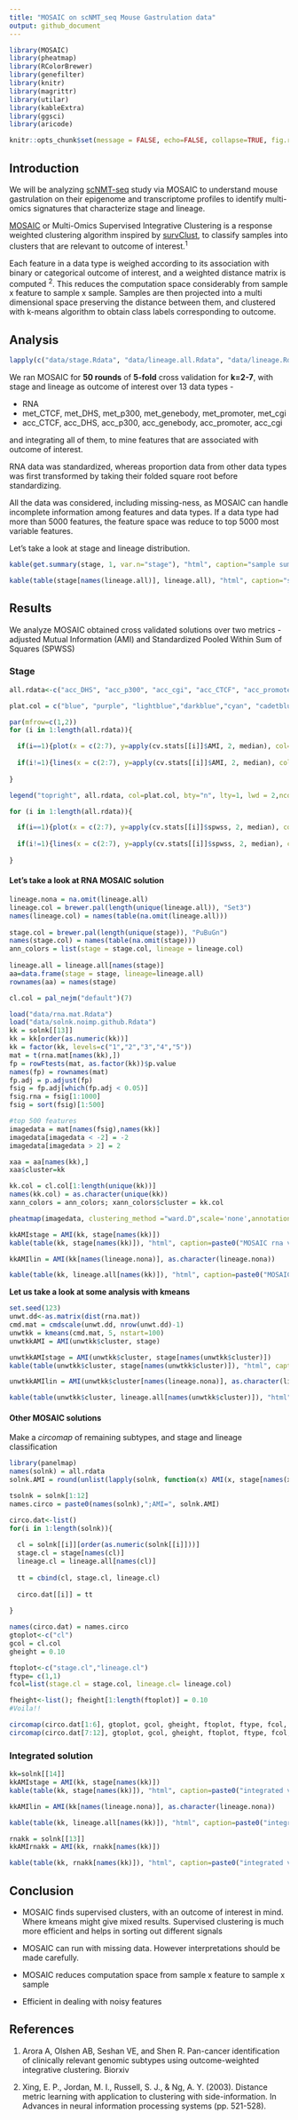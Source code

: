 ```yaml
---
title: "MOSAIC on scNMT_seq Mouse Gastrulation data"
output: github_document
---
```


```r

library(MOSAIC)
library(pheatmap)
library(RColorBrewer)
library(genefilter)
library(knitr)
library(magrittr)
library(utilar)
library(kableExtra)
library(ggsci)
library(aricode)

knitr::opts_chunk$set(message = FALSE, echo=FALSE, collapse=TRUE, fig.retina=2, fig.path = "README_figures/README-")

```

## Introduction
We will be analyzing  [scNMT-seq](https://www.nature.com/articles/s41467-018-03149-4) study via MOSAIC to understand mouse gastrulation on their epigenome and transcriptome profiles to identify multi-omics signatures that characterize stage and lineage. 

[MOSAIC](https://github.com/arorarshi/MOSAIC) or Multi-Omics Supervised Integrative Clustering is a response weighted clustering algorithm inspired by [survClust](https://github.com/arorarshi/survClust), to classify samples into clusters that are relevant to outcome of interest.^1^ 

Each feature in a data type is weighed according to its association with binary or categorical outcome of interest, and a weighted distance matrix is computed ^2^. This reduces the computation space considerably from sample x feature to sample x sample. Samples are then projected into a multi dimensional space preserving the distance between them, and clustered with k-means algorithm to obtain class labels corresponding to outcome.

## Analysis 

```r

lapply(c("data/stage.Rdata", "data/lineage.all.Rdata", "data/lineage.Rdata", "data/cv.stats.noimp.github.Rdata"),load,.GlobalEnv)
```

We ran MOSAIC for __50 rounds__ of __5-fold__ cross validation for __k=2-7__, with stage and lineage as outcome of interest over 13 data types -

 * RNA
 * met_CTCF, met_DHS, met_p300, met_genebody, met_promoter, met_cgi
 * acc_CTCF, acc_DHS, acc_p300, acc_genebody, acc_promoter, acc_cgi 

and integrating all of them, to mine features that are associated with outcome of interest. 

RNA data was standardized, whereas proportion data from other data types was first transformed by taking their folded square root before standardizing. 

All the data was considered, including missing-ness, as MOSAIC can handle incomplete information among features and data types. If a data type had more than 5000 features, the feature space was reduce to top 5000 most variable features.  

Let's take a look at stage and lineage distribution. 

```r

kable(get.summary(stage, 1, var.n="stage"), "html", caption="sample summary", row.names=TRUE )

kable(table(stage[names(lineage.all)], lineage.all), "html", caption="stage vs lineage", row.names=TRUE )

```

## Results 

We analyze MOSAIC obtained cross validated solutions over two metrics - adjusted Mutual Information (AMI) and Standardized Pooled Within Sum of Squares (SPWSS)

### Stage
```r
all.rdata<-c("acc_DHS", "acc_p300", "acc_cgi", "acc_CTCF", "acc_promoter", "acc_genebody", "met_DHS", "met_p300", "met_cgi", "met_CTCF", "met_promoter", "met_genebody", "rna.mat", "integrated")

plat.col = c("blue", "purple", "lightblue","darkblue","cyan", "cadetblue", "red", "darkred", "orange","coral","hotpink","brown", "darkolivegreen","black")

par(mfrow=c(1,2))
for (i in 1:length(all.rdata)){

  if(i==1){plot(x = c(2:7), y=apply(cv.stats[[i]]$AMI, 2, median), col=plat.col[i],type="o", xlab="k cluster", ylab="adjusted MI", bty="l", lwd=1.5, ylim=c(0,1), cex.lab=1.5, cex.axis=1.2)}
  
  if(i!=1){lines(x = c(2:7), y=apply(cv.stats[[i]]$AMI, 2, median), col=plat.col[i], type="o",lwd=1.5)}
  
}

legend("topright", all.rdata, col=plat.col, bty="n", lty=1, lwd = 2,ncol = 2, cex=0.9)

for (i in 1:length(all.rdata)){

  if(i==1){plot(x = c(2:7), y=apply(cv.stats[[i]]$spwss, 2, median), col=plat.col[i],type="o", xlab="k cluster", ylab="SPWSS", bty="l", lwd=1.5, ylim=c(0,1), cex.lab=1.5, cex.axis=1.2)}
  
  if(i!=1){lines(x = c(2:7), y=apply(cv.stats[[i]]$spwss, 2, median), col=plat.col[i], type="o",lwd=1.5)}
  
}

```

#### Let's take a look at RNA MOSAIC solution

```r

lineage.nona = na.omit(lineage.all)
lineage.col = brewer.pal(length(unique(lineage.all)), "Set3")
names(lineage.col) = names(table(na.omit(lineage.all)))
           
stage.col = brewer.pal(length(unique(stage)), "PuBuGn")
names(stage.col) = names(table(na.omit(stage)))
ann_colors = list(stage = stage.col, lineage = lineage.col)
  
lineage.all = lineage.all[names(stage)]
aa=data.frame(stage = stage, lineage=lineage.all)
rownames(aa) = names(stage)

cl.col = pal_nejm("default")(7)

load("data/rna.mat.Rdata")
load("data/solnk.noimp.github.Rdata")
kk = solnk[[13]] 
kk = kk[order(as.numeric(kk))]
kk = factor(kk, levels=c("1","2","3","4","5"))
mat = t(rna.mat[names(kk),])
fp = rowFtests(mat, as.factor(kk))$p.value
names(fp) = rownames(mat)
fp.adj = p.adjust(fp)
fsig = fp.adj[which(fp.adj < 0.05)]
fsig.rna = fsig[1:1000]
fsig = sort(fsig)[1:500]

#top 500 features
imagedata = mat[names(fsig),names(kk)]
imagedata[imagedata < -2] = -2
imagedata[imagedata > 2] = 2

xaa = aa[names(kk),]
xaa$cluster=kk

kk.col = cl.col[1:length(unique(kk))]
names(kk.col) = as.character(unique(kk))
xann_colors = ann_colors; xann_colors$cluster = kk.col

pheatmap(imagedata, clustering_method ="ward.D",scale='none',annotation_col=xaa, annotation_colors=xann_colors, cluster_cols = FALSE,show_colnames=F,show_rownames = FALSE, border_color =NA, fontsize_row = 8,main = "RNA 5-class MOSAIC vs stage, top500", color = colorRampPalette(rev(brewer.pal(n = 7, name = "RdBu")))(100))

kkAMIstage = AMI(kk, stage[names(kk)])
kable(table(kk, stage[names(kk)]), "html", caption=paste0("MOSAIC rna vs stage, AMI= ",round(kkAMIstage,2)), row.names=TRUE )

kkAMIlin = AMI(kk[names(lineage.nona)], as.character(lineage.nona))

kable(table(kk, lineage.all[names(kk)]), "html", caption=paste0("MOSAIC rna vs lineage, AMI=",round(kkAMIlin,2)), row.names=TRUE )

```

__Let us take a look at some analysis with kmeans__

```r

set.seed(123)
unwt.dd<-as.matrix(dist(rna.mat))
cmd.mat = cmdscale(unwt.dd, nrow(unwt.dd)-1)
unwtkk = kmeans(cmd.mat, 5, nstart=100)
unwtkkAMI = AMI(unwtkk$cluster, stage)

unwtkkAMIstage = AMI(unwtkk$cluster, stage[names(unwtkk$cluster)])
kable(table(unwtkk$cluster, stage[names(unwtkk$cluster)]), "html", caption=paste0("kmeans rna vs stage, AMI= ",round(unwtkkAMIstage,2)), row.names=TRUE )

unwtkkAMIlin = AMI(unwtkk$cluster[names(lineage.nona)], as.character(lineage.nona))

kable(table(unwtkk$cluster, lineage.all[names(unwtkk$cluster)]), "html", caption=paste0("kmeans rna vs lineage, AMI=",round(unwtkkAMIlin,2)), row.names=TRUE )


```

#### Other MOSAIC solutions
Make a _circomap_ of remaining subtypes, and stage and lineage classification 

```r

library(panelmap)
names(solnk) = all.rdata
solnk.AMI = round(unlist(lapply(solnk, function(x) AMI(x, stage[names(x)]))),2)

tsolnk = solnk[1:12]
names.circo = paste0(names(solnk),";AMI=", solnk.AMI)

circo.dat<-list()
for(i in 1:length(solnk)){
  
  cl = solnk[[i]][order(as.numeric(solnk[[i]]))]
  stage.cl = stage[names(cl)]
  lineage.cl = lineage.all[names(cl)]
  
  tt = cbind(cl, stage.cl, lineage.cl)
  
  circo.dat[[i]] = tt  
  
}

names(circo.dat) = names.circo
gtoplot<-c("cl")
gcol = cl.col
gheight = 0.10

ftoplot<-c("stage.cl","lineage.cl")
ftype= c(1,1)
fcol=list(stage.cl = stage.col, lineage.cl= lineage.col)

fheight<-list(); fheight[1:length(ftoplot)] = 0.10
#Voila!!

circomap(circo.dat[1:6], gtoplot, gcol, gheight, ftoplot, ftype, fcol, fheight, NA.flag=TRUE)
circomap(circo.dat[7:12], gtoplot, gcol, gheight, ftoplot, ftype, fcol, fheight, NA.flag=TRUE)

```

### Integrated solution

```r

kk=solnk[[14]]
kkAMIstage = AMI(kk, stage[names(kk)])
kable(table(kk, stage[names(kk)]), "html", caption=paste0("integrated vs stage, AMI= ",round(kkAMIstage,2)), row.names=TRUE )

kkAMIlin = AMI(kk[names(lineage.nona)], as.character(lineage.nona))

kable(table(kk, lineage.all[names(kk)]), "html", caption=paste0("integrated vs lineage, AMI=",round(kkAMIlin,2)), row.names=TRUE )

rnakk = solnk[[13]]
kkAMIrnakk = AMI(kk, rnakk[names(kk)])

kable(table(kk, rnakk[names(kk)]), "html", caption=paste0("integrated vs rna, AMI=",round(kkAMIrnakk,2)), row.names=TRUE )

```

## Conclusion

* MOSAIC finds supervised clusters, with an outcome of interest in mind. Where kmeans might give mixed results. Supervised clustering is much more efficient and helps in sorting out different signals 

* MOSAIC can run with missing data. However interpretations should be made carefully.
 
* MOSAIC reduces computation space from sample x feature to sample x sample

* Efficient in dealing with noisy features

## References

1. Arora A, Olshen AB, Seshan VE, and Shen R. Pan-cancer identification of clinically relevant genomic subtypes using outcome-weighted integrative clustering. Biorxiv

2. Xing, E. P., Jordan, M. I., Russell, S. J., & Ng, A. Y. (2003). Distance metric learning with application to clustering with side-information. In Advances in neural information processing systems (pp. 521-528).